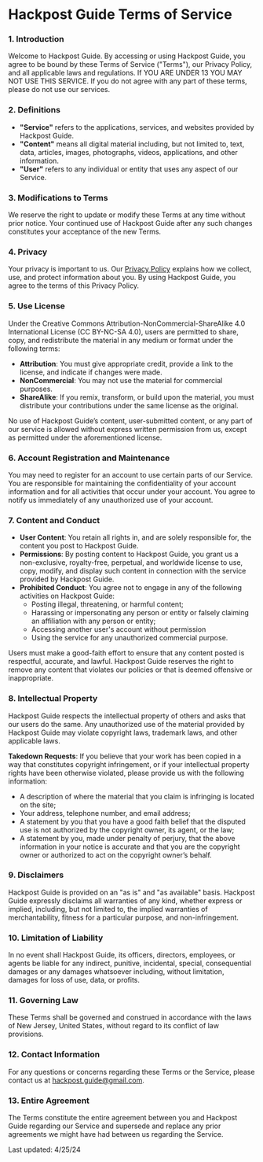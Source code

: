 # Hackpost Guide Terms of Service

### 1. Introduction

Welcome to Hackpost Guide. By accessing or using Hackpost Guide, you agree to be bound by these Terms of Service ("Terms"), our Privacy Policy, and all applicable laws and regulations. If YOU ARE UNDER 13 YOU MAY NOT USE THIS SERVICE. If you do not agree with any part of these terms, please do not use our services.

### 2. Definitions

- **"Service"** refers to the applications, services, and websites provided by Hackpost Guide.
- **"Content"** means all digital material including, but not limited to, text, data, articles, images, photographs, videos, applications, and other information.
- **"User"** refers to any individual or entity that uses any aspect of our Service.

### 3. Modifications to Terms

We reserve the right to update or modify these Terms at any time without prior notice. Your continued use of Hackpost Guide after any such changes constitutes your acceptance of the new Terms.

### 4. Privacy

Your privacy is important to us. Our [Privacy Policy](privacy) explains how we collect, use, and protect information about you. By using Hackpost Guide, you agree to the terms of this Privacy Policy.

### 5. Use License

Under the Creative Commons Attribution-NonCommercial-ShareAlike 4.0 International License (CC BY-NC-SA 4.0), users are permitted to share, copy, and redistribute the material in any medium or format under the following terms:
- **Attribution**: You must give appropriate credit, provide a link to the license, and indicate if changes were made.
- **NonCommercial**: You may not use the material for commercial purposes.
- **ShareAlike**: If you remix, transform, or build upon the material, you must distribute your contributions under the same license as the original.

No use of Hackpost Guide’s content, user-submitted content, or any part of our service is allowed without express written permission from us, except as permitted under the aforementioned license.

### 6. Account Registration and Maintenance

You may need to register for an account to use certain parts of our Service. You are responsible for maintaining the confidentiality of your account information and for all activities that occur under your account. You agree to notify us immediately of any unauthorized use of your account.

### 7. Content and Conduct

- **User Content**: You retain all rights in, and are solely responsible for, the content you post to Hackpost Guide.
- **Permissions**: By posting content to Hackpost Guide, you grant us a non-exclusive, royalty-free, perpetual, and worldwide license to use, copy, modify, and display such content in connection with the service provided by Hackpost Guide.
- **Prohibited Conduct**: You agree not to engage in any of the following activities on Hackpost Guide:
  - Posting illegal, threatening, or harmful content;
  - Harassing or impersonating any person or entity or falsely claiming an affiliation with any person or entity;
  - Accessing another user's account without permission
  - Using the service for any unauthorized commercial purpose.

Users must make a good-faith effort to ensure that any content posted is respectful, accurate, and lawful. Hackpost Guide reserves the right to remove any content that violates our policies or that is deemed offensive or inappropriate.

### 8. Intellectual Property

Hackpost Guide respects the intellectual property of others and asks that our users do the same. Any unauthorized use of the material provided by Hackpost Guide may violate copyright laws, trademark laws, and other applicable laws.

**Takedown Requests**: If you believe that your work has been copied in a way that constitutes copyright infringement, or if your intellectual property rights have been otherwise violated, please provide us with the following information:
  - A description of where the material that you claim is infringing is located on the site;
  - Your address, telephone number, and email address;
  - A statement by you that you have a good faith belief that the disputed use is not authorized by the copyright owner, its agent, or the law;
  - A statement by you, made under penalty of perjury, that the above information in your notice is accurate and that you are the copyright owner or authorized to act on the copyright owner’s behalf.

### 9. Disclaimers

Hackpost Guide is provided on an "as is" and "as available" basis. Hackpost Guide expressly disclaims all warranties of any kind, whether express or implied, including, but not limited to, the implied warranties of merchantability, fitness for a particular purpose, and non-infringement.

### 10. Limitation of Liability

In no event shall Hackpost Guide, its officers, directors, employees, or agents be liable for any indirect, punitive, incidental, special, consequential damages or any damages whatsoever including, without limitation, damages for loss of use, data, or profits.

### 11. Governing Law

These Terms shall be governed and construed in accordance with the laws of New Jersey, United States, without regard to its conflict of law provisions.

### 12. Contact Information

For any questions or concerns regarding these Terms or the Service, please contact us at hackpost.guide@gmail.com.

### 13. Entire Agreement

The Terms constitute the entire agreement between you and Hackpost Guide regarding our Service and supersede and replace any prior agreements we might have had between us regarding the Service.



Last updated: 4/25/24

